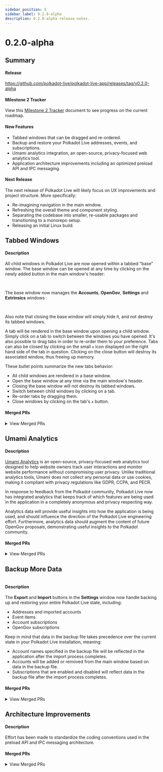 ```yaml
---
sidebar_position: 5
sidebar_label: 0.2.0-alpha
description: 0.2.0-alpha release notes.
---
```



# 0.2.0-alpha

## Summary

#### Release

https://github.com/polkadot-live/polkadot-live-app/releases/tag/v0.2.0-alpha 

#### Milestone 2 Tracker

View this [Milestone 2 Tracker](https://docs.google.com/spreadsheets/d/1OnDXC8sXcX6DqMHZxLTVo6zQuEkEuZgBTIZHfpDoXLg/edit?usp=sharing) document to see progress on the current roadmap.

#### New Features

- Tabbed windows that can be dragged and re-ordered.
- Backup and restore your Polkadot Live addresses, events, and subscriptions.
- Umami analytics integration, an open-source, privacy-focused web analytics tool. 
- Application architecture improvements including an optimized preload API and IPC messaging.

#### Next Release

The next release of Polkadot Live will likely focus on UX improvements and project structure. More specifically:

- Re-imagining navigation in the main window.
- Refreshing the overall theme and component styling.
- Separating the codebase into smaller, re-usable packages and transitioning to a monorepo setup. 
- Releasing an initial Linux build.

## Tabbed Windows

#### Description

All child windows in Polkadot Live are now opened within a tabbed "base" window. The base window can be opened at any time by clicking on the newly added button in the main window's header:

<Img url="/img/releases/0-2-0-alpha/img-01.jpg" maxHeight="40px" />

<br />The base window now manages the **Accounts**, **OpenGov**, **Settings** and **Extrinsics** windows :

<Img url="/img/releases/0-2-0-alpha/img-02.jpg" maxHeight="240px" />

<br />Also note that closing the base window will simply hide it, and not destroy its tabbed windows.

A tab will be rendered in the base window upon opening a child window. Simply click on a tab to switch between the windows you have opened. It's also possible to drag tabs in order to re-order them to your preference. Tabs can also be closed by clicking on the small `x` icon displayed on the right hand side of the tab in question. Clicking on the close button will destroy its associated window, thus freeing up memory.

These bullet points summarize the new tabs behavior:
- All child windows are rendered in a base window.
- Open the base window at any time via the main window's header.
- Closing the base window will not destroy its tabbed windows.
- Switch between child windows by clicking on a tab.
- Re-order tabs by dragging them.
- Close windows by clicking on the tab's `x` button.

#### Merged PRs

<details>
  <summary>View Merged PRs</summary>
  - [fix: debugging iteration #701](https://github.com/polkadot-live/polkadot-live-app/pull/701)
  - [feat: tabbed child windows #668](https://github.com/polkadot-live/polkadot-live-app/pull/668)
    - [chore: initial tabs context #669](https://github.com/polkadot-live/polkadot-live-app/pull/669)
    - [chore: child window views #670](https://github.com/polkadot-live/polkadot-live-app/pull/670)
    - [chore: base window header #672](https://github.com/polkadot-live/polkadot-live-app/pull/672)
    - [chore: base window dynamic tabs #673](https://github.com/polkadot-live/polkadot-live-app/pull/673)
    - [chore: message ports optimisation #674](https://github.com/polkadot-live/polkadot-live-app/pull/674)
    - [chore: views debugging + devTools hotkey](https://github.com/polkadot-live/polkadot-live-app/pull/675)
    - [fix: base window debugging #676](https://github.com/polkadot-live/polkadot-live-app/pull/676)
    - [chore: tabs styling #677](https://github.com/polkadot-live/polkadot-live-app/pull/677)
</details>

## Umami Analytics

#### Description

[Umami Analytics](https://umami.is/) is an open-source, privacy-focused web analytics tool designed to help website owners track user interactions and monitor website performance without compromising user privacy. Unlike traditional analytics tools, Umami does not collect any personal data or use cookies, making it compliant with privacy regulations like GDPR, CCPA, and PECR.

In response to feedback from the Polkadot community, Polkadot Live now has integrated analytics that keeps track of which features are being used in the application in a completely anonymous and privacy respecting way.

Analytics data will provide useful insights into how the application is being used, and should influence the direction of the Polkadot Live engineering effort. Furthermore, analytics data should augment the content of future OpenGov proposals, demonstrating useful insights to the Polkadot community.

#### Merged PRs

<details>
  <summary>View Merged PRs</summary>
  - [feat: umami integration #680](https://github.com/polkadot-live/polkadot-live-app/pull/680)
    - [feat: custom umami client #699](https://github.com/polkadot-live/polkadot-live-app/pull/699)
</details>

## Backup More Data

<Img url="/img/releases/0-2-0-alpha/img-03.jpg" maxHeight="342px" />

#### Description

The **Export** and **Import** buttons in the **Settings** window now handle backing up and restoring your entire Polkadot Live state, including:

- Addresses and imported accounts
- Event items
- Account subscriptions
- OpenGov subscriptions

Keep in mind that data in the backup file takes precedence over the current state in your Polkadot Live installation, meaning:

- Account names specified in the backup file will be reflected in the application after the import process completes.
- Accounts will be added or removed from the main window based on data in the backup file.
- Subscriptions that are enabled and disabled will reflect data in the backup file after the import process completes.

#### Merged PRs

<details>
  <summary>View Merged PRs</summary>
  - [feat: backup iteration #702](https://github.com/polkadot-live/polkadot-live-app/pull/702)
    - [feat: export events data #703](https://github.com/polkadot-live/polkadot-live-app/pull/703)
    - [feat: import events data #704](https://github.com/polkadot-live/polkadot-live-app/pull/704)
    - [feat: export interval subscriptions #705](https://github.com/polkadot-live/polkadot-live-app/pull/705)
    - [feat: import interval subscriptions #706](https://github.com/polkadot-live/polkadot-live-app/pull/706)
    - [feat: account subscriptions backup #707](https://github.com/polkadot-live/polkadot-live-app/pull/707)
      - [feat: export account subscriptions #708](https://github.com/polkadot-live/polkadot-live-app/pull/708)
      - [feat: import account subscriptions #709](https://github.com/polkadot-live/polkadot-live-app/pull/709)
    - [chore: data backup ux #710](https://github.com/polkadot-live/polkadot-live-app/pull/710)
    - [chore: backup logic changes #711](https://github.com/polkadot-live/polkadot-live-app/pull/711)
    - [chore: data backup context #712](https://github.com/polkadot-live/polkadot-live-app/pull/712)
    - [fix: data backup debugging #713](https://github.com/polkadot-live/polkadot-live-app/pull/713)
  - [chore: backup controller #645](https://github.com/polkadot-live/polkadot-live-app/pull/645)
  - [chore: export + import ledger accounts #643](https://github.com/polkadot-live/polkadot-live-app/pull/643)
</details>

## Architecture Improvements

#### Description

Effort has been made to standardize the coding conventions used in the preload API and IPC messaging architecture.

#### Merged PRs

<details>
  <summary>View Merged PRs</summary>
  - [chore: workspaces ipcs refactor #667](https://github.com/polkadot-live/polkadot-live-app/pull/667)
  - [chore: settings ipcs refactor #666](https://github.com/polkadot-live/polkadot-live-app/pull/666)
  - [chore: connection ipcs refactor #665](https://github.com/polkadot-live/polkadot-live-app/pull/665)
  - [chore: account ipcs refactor #664](https://github.com/polkadot-live/polkadot-live-app/pull/664)
  - [chore: events ipcs refactor #663](https://github.com/polkadot-live/polkadot-live-app/pull/663)
  - [chore: generic subscription task ipcs #662](https://github.com/polkadot-live/polkadot-live-app/pull/662)
  - [chore: main process intervals controller #661](https://github.com/polkadot-live/polkadot-live-app/pull/661)
  - [chore: generic interval task ipcs #660](https://github.com/polkadot-live/polkadot-live-app/pull/660)
</details>